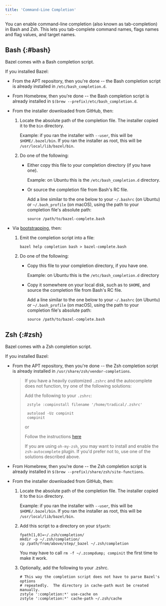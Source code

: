 ```yaml
---
title: 'Command-Line Completion'
---
```


You can enable command-line completion (also known as tab-completion) in Bash
and Zsh. This lets you tab-complete command names, flags names and flag values,
and target names.

## Bash {:#bash}

Bazel comes with a Bash completion script.

If you installed Bazel:

*   From the APT repository, then you're done -- the Bash completion script is
    already installed in `/etc/bash_completion.d`.

*   From Homebrew, then you're done -- the Bash completion script is
    already installed in `$(brew --prefix)/etc/bash_completion.d`.

*   From the installer downloaded from GitHub, then:
    1.  Locate the absolute path of the completion file. The installer copied it
        to the `bin` directory.

        Example: if you ran the installer with `--user`, this will be
        `$HOME/.bazel/bin`. If you ran the installer as root, this will be
        `/usr/local/lib/bazel/bin`.
    2.  Do one of the following:
        *   Either copy this file to your completion directory (if you have
            one).

            Example: on Ubuntu this is the `/etc/bash_completion.d` directory.
        *   Or source the completion file from Bash's RC file.

            Add a line similar to the one below to your `~/.bashrc` (on Ubuntu)
            or `~/.bash_profile` (on macOS), using the path to your completion
            file's absolute path:

            ```
            source /path/to/bazel-complete.bash
            ```

*   Via [bootstrapping](/install/compile-source), then:
    1.  Emit the completion script into a file:

        ```
        bazel help completion bash > bazel-complete.bash
        ```
    2.  Do one of the following:
        *   Copy this file to your completion directory, if you have
            one.

            Example: on Ubuntu this is the `/etc/bash_completion.d` directory
        *   Copy it somewhere on your local disk, such as to `$HOME`, and
            source the completion file from Bash's RC file.

            Add a line similar to the one below to your `~/.bashrc` (on Ubuntu)
            or `~/.bash_profile` (on macOS), using the path to your completion
            file's absolute path:

            ```
            source /path/to/bazel-complete.bash
            ```

## Zsh {:#zsh}

Bazel comes with a Zsh completion script.

If you installed Bazel:

*   From the APT repository, then you're done -- the Zsh completion script is
    already installed in `/usr/share/zsh/vendor-completions`.

    > If you have a heavily customized `.zshrc` and the autocomplete
    > does not function, try one of the following solutions:
    >
    > Add the following to your `.zshrc`:
    >
    >    ```
    >     zstyle :compinstall filename '/home/tradical/.zshrc'
    >
    >     autoload -Uz compinit
    >     compinit
    >    ```
    >
    > or
    >
    > Follow the instructions
    > [here](https://stackoverflow.com/questions/58331977/bazel-tab-auto-complete-in-zsh-not-working)
    >
    > If you are using `oh-my-zsh`, you may want to install and enable
    > the `zsh-autocomplete` plugin. If you'd prefer not to, use one of the
    > solutions described above.

*   From Homebrew, then you're done -- the Zsh completion script is
    already installed in `$(brew --prefix)/share/zsh/site-functions`.

*   From the installer downloaded from GitHub, then:
    1.  Locate the absolute path of the completion file. The installer copied it
        to the `bin` directory.

        Example: if you ran the installer with `--user`, this will be
        `$HOME/.bazel/bin`. If you ran the installer as root, this will be
        `/usr/local/lib/bazel/bin`.

    2.  Add this script to a directory on your `$fpath`:

        ```
        fpath[1,0]=~/.zsh/completion/
        mkdir -p ~/.zsh/completion/
        cp /path/from/above/step/_bazel ~/.zsh/completion
        ```

        You may have to call `rm -f ~/.zcompdump; compinit`
        the first time to make it work.

    3.  Optionally, add the following to your .zshrc.

        ```
        # This way the completion script does not have to parse Bazel's options
        # repeatedly.  The directory in cache-path must be created manually.
        zstyle ':completion:*' use-cache on
        zstyle ':completion:*' cache-path ~/.zsh/cache
        ```
